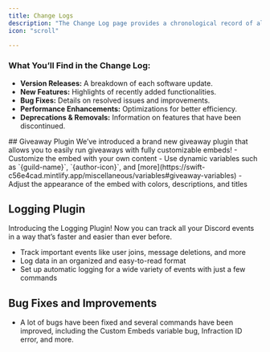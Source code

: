 ```yaml
---
title: Change Logs
description: "The Change Log page provides a chronological record of all updates, improvements, and fixes made to the system. It serves as a transparent history of modifications, ensuring users are always informed about the latest changes."
icon: "scroll"

---
```


### What You’ll Find in the Change Log:
- **Version Releases:** A breakdown of each software update.
- **New Features:** Highlights of recently added functionalities.
- **Bug Fixes:** Details on resolved issues and improvements.
- **Performance Enhancements:** Optimizations for better efficiency.
- **Deprecations & Removals:** Information on features that have been discontinued.



<Update label="2024/04/5" description="Version: 0.1">
## Giveaway Plugin
We’ve introduced a brand new giveaway plugin that allows you to easily run giveaways with fully customizable embeds! 
- Customize the embed with your own content
- Use dynamic variables such as `{guild-name}`, `{author-icon}`, and [more](https://swift-c56e4cad.mintlify.app/miscellaneous/variables#giveaway-variables)
- Adjust the appearance of the embed with colors, descriptions, and titles

## Logging Plugin
Introducing the Logging Plugin! Now you can track all your Discord events in a way that’s faster and easier than ever before.
- Track important events like user joins, message deletions, and more
- Log data in an organized and easy-to-read format
- Set up automatic logging for a wide variety of events with just a few commands

## Bug Fixes and Improvements
- A lot of bugs have been fixed and several commands have been improved, including the Custom Embeds variable bug, Infraction ID error, and more.
</Update>


